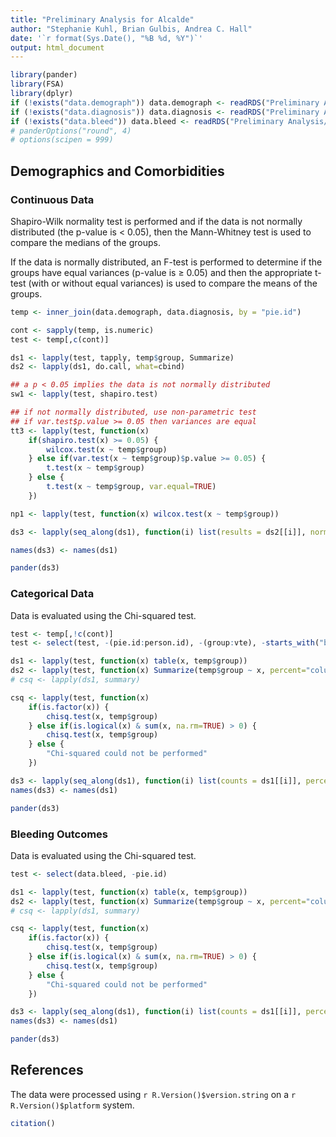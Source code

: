 ```yaml
---
title: "Preliminary Analysis for Alcalde"
author: "Stephanie Kuhl, Brian Gulbis, Andrea C. Hall"
date: '`r format(Sys.Date(), "%B %d, %Y")`'
output: html_document
---
```


```r
library(pander)
library(FSA)
library(dplyr)
if (!exists("data.demograph")) data.demograph <- readRDS("Preliminary Analysis/demograph.Rds")
if (!exists("data.diagnosis")) data.diagnosis <- readRDS("Preliminary Analysis/diagnosis.Rds")
if (!exists("data.bleed")) data.bleed <- readRDS("Preliminary Analysis/bleeding.Rds")
# panderOptions("round", 4)
# options(scipen = 999)
```

## Demographics and Comorbidities

### Continuous Data

Shapiro-Wilk normality test is performed and if the data is not normally distributed (the p-value is < 0.05), then the Mann-Whitney test is used to compare the medians of the groups.

If the data is normally distributed, an F-test is performed to determine if the groups have equal variances (p-value is $\ge$ 0.05) and then the appropriate t-test (with or without equal variances) is used to compare the means of the groups.

```r
temp <- inner_join(data.demograph, data.diagnosis, by = "pie.id")

cont <- sapply(temp, is.numeric)
test <- temp[,c(cont)]

ds1 <- lapply(test, tapply, temp$group, Summarize)
ds2 <- lapply(ds1, do.call, what=cbind)

## a p < 0.05 implies the data is not normally distributed
sw1 <- lapply(test, shapiro.test)

## if not normally distributed, use non-parametric test
## if var.test$p.value >= 0.05 then variances are equal
tt3 <- lapply(test, function(x) 
    if(shapiro.test(x) >= 0.05) {
        wilcox.test(x ~ temp$group)
    } else if(var.test(x ~ temp$group)$p.value >= 0.05) {
        t.test(x ~ temp$group)
    } else {
        t.test(x ~ temp$group, var.equal=TRUE)
    })

np1 <- lapply(test, function(x) wilcox.test(x ~ temp$group))

ds3 <- lapply(seq_along(ds1), function(i) list(results = ds2[[i]], normality = sw1[[i]], comparison = tt3[[i]]))

names(ds3) <- names(ds1)

pander(ds3)
```

### Categorical Data

Data is evaluated using the Chi-squared test. 

```r
test <- temp[,!c(cont)]
test <- select(test, -(pie.id:person.id), -(group:vte), -starts_with("bleed"))

ds1 <- lapply(test, function(x) table(x, temp$group))
ds2 <- lapply(test, function(x) Summarize(temp$group ~ x, percent="column", addtotal=FALSE))
# csq <- lapply(ds1, summary)

csq <- lapply(test, function(x) 
    if(is.factor(x)) {
        chisq.test(x, temp$group)
    } else if(is.logical(x) & sum(x, na.rm=TRUE) > 0) {
        chisq.test(x, temp$group)
    } else {
        "Chi-squared could not be performed"
    })

ds3 <- lapply(seq_along(ds1), function(i) list(counts = ds1[[i]], percents = ds2[[i]], chi.sq = csq[[i]]))
names(ds3) <- names(ds1)

pander(ds3)
```

### Bleeding Outcomes

Data is evaluated using the Chi-squared test. 

```r
test <- select(data.bleed, -pie.id)

ds1 <- lapply(test, function(x) table(x, temp$group))
ds2 <- lapply(test, function(x) Summarize(temp$group ~ x, percent="column", addtotal=FALSE))
# csq <- lapply(ds1, summary)

csq <- lapply(test, function(x) 
    if(is.factor(x)) {
        chisq.test(x, temp$group)
    } else if(is.logical(x) & sum(x, na.rm=TRUE) > 0) {
        chisq.test(x, temp$group)
    } else {
        "Chi-squared could not be performed"
    })

ds3 <- lapply(seq_along(ds1), function(i) list(counts = ds1[[i]], percents = ds2[[i]], chi.sq = csq[[i]]))
names(ds3) <- names(ds1)

pander(ds3)
```

## References

The data were processed using `r R.Version()$version.string` on a `r R.Version()$platform` system.

```r
citation()
```


